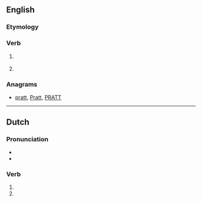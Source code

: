 ==English==

===Etymology===
{{suffix|trap|t|lang=en}}

===Verb===
{{head|en|verb form}}

# {{lb|en|archaic}} {{en-past of|trap}}
# {{lb|en|archaic}} {{alternative form of|trapped|lang=en}}

===Anagrams===
* [[pratt#English|pratt]], [[Pratt#English|Pratt]], [[PRATT#English|PRATT]]

----

==Dutch==

===Pronunciation===
* {{audio|Nl-trapt.ogg|Audio|lang=nl}}
* {{rhymes|ɑpt|lang=nl}}

===Verb===
{{nl-verb-form}}

# {{nl-verb form of|p=23|n=sg|t=pres|m=ind|trappen}}
# {{nl-verb form of|n=pl|m=imp|trappen}}